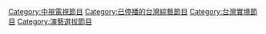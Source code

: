 
[[Category:中視電視節目|Category:中視電視節目]]
[[Category:已停播的台灣綜藝節目|Category:已停播的台灣綜藝節目]]
[[Category:台灣實境節目|Category:台灣實境節目]]
[[Category:演藝選拔節目|Category:演藝選拔節目]]